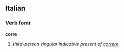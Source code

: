 ==Italian==
===Verb fomr===
'''corre'''

# ''third-person singular indicative present of [[correre]]''